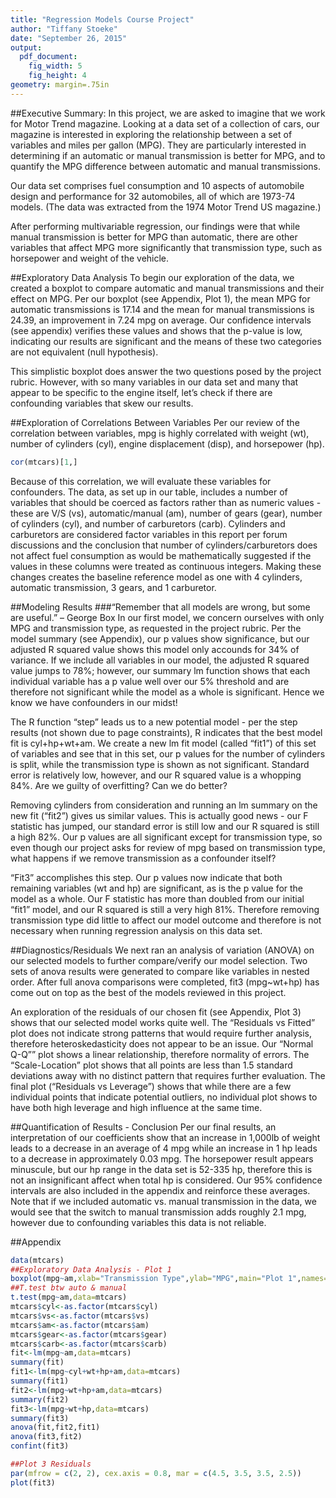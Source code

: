 ```yaml
---
title: "Regression Models Course Project"
author: "Tiffany Stoeke"
date: "September 26, 2015"
output: 
  pdf_document:
    fig_width: 5
    fig_height: 4
geometry: margin=.75in
---
```

##Executive Summary:
In this project, we are asked to imagine that we work for Motor Trend magazine.  Looking at a data set of a collection of cars, our magazine is interested in exploring the relationship between a set of variables and miles per gallon (MPG).  They are particularly interested in determining if an automatic or manual transmission is better for MPG, and to quantify the MPG difference between automatic and manual transmissions.

Our data set comprises fuel consumption and 10 aspects of automobile design and performance for 32 automobiles, all of which are 1973-74 models.  (The data was extracted from the 1974 Motor Trend US magazine.)

After performing multivariable regression, our findings were that while manual transmission is better for MPG than automatic, there are other variables that affect MPG more significantly that transmission type, such as horsepower and weight of the vehicle. 

##Exploratory Data Analysis
To begin our exploration of the data, we created a boxplot to compare automatic and manual transmissions and their effect on MPG.  Per our boxplot (see Appendix, Plot 1), the mean MPG for automatic transmissions is 17.14 and the mean for manual transmissions is 24.39, an improvement in 7.24 mpg on average.  Our confidence intervals (see appendix) verifies these values and shows that the p-value is low, indicating our results are significant and the means of these two categories are not equivalent (null hypothesis).

This simplistic boxplot does answer the two questions posed by the project rubric.  However, with so many variables in our data set and many that appear to be specific to the engine itself, let's check if there are confounding variables that skew our results.

##Exploration of Correlations Between Variables
Per our review of the correlation between variables, mpg is highly correlated with weight (wt), number of cylinders (cyl), engine displacement (disp), and horsepower (hp).
```r
cor(mtcars)[1,]
```
Because of this correlation, we will evaluate these variables for confounders.  The data, as set up in our table, includes a number of variables that should be coerced as factors rather than as numeric values - these are V/S (vs), automatic/manual (am), number of gears (gear), number of cylinders (cyl), and number of carburetors (carb).  Cylinders and carburetors are considered factor variables in this report per forum discussions and the conclusion that number of cylinders/carburetors does not affect fuel consumption as would be mathematically suggested if the values in these columns were treated as continuous integers.  Making these changes creates the baseline reference model as one with 4 cylinders, automatic transmission, 3 gears, and 1 carburetor.  

##Modeling Results
###"Remember that all models are wrong, but some are useful." -- George Box
In our first model, we concern ourselves with only MPG and transmission type, as requested in the project rubric.  Per the model summary (see Appendix), our p values show significance, but our adjusted R squared value shows this model only accounds for 34% of variance.  If we include all variables in our model, the adjusted R squared value jumps to 78%;  however, our summary lm function shows that each individual variable has a p value well over our 5% threshold and are therefore not significant while the model as a whole is significant.  Hence we know we have confounders in our midst!

The R function "step" leads us to a new potential model - per the step results (not shown due to page constraints), R indicates that the best model fit is cyl+hp+wt+am.  We create a new lm fit model (called "fit1") of this set of variables and see that in this set, our p values for the number of cylinders is split, while the transmission type is shown as not significant.  Standard error is relatively low, however, and our R squared value is a whopping 84%.  Are we guilty of overfitting?  Can we do better?

Removing cylinders from consideration and running an lm summary on the new fit ("fit2") gives us similar values.  This is actually good news - our F statistic has jumped, our standard error is still low and our R squared is still a high 82%.  Our p values are all significant except for transmission type, so even though our project asks for review of mpg based on transmission type, what happens if we remove transmission as a confounder itself?

"Fit3" accomplishes this step.  Our p values now indicate that both remaining variables (wt and hp) are significant, as is the p value for the model as a whole.  Our F statistic has more than doubled from our initial "fit1" model, and our R squared is still a very high 81%.  Therefore removing transmission type did little to affect our model outcome and therefore is not necessary when running regression analysis on this data set.

##Diagnostics/Residuals
We next ran an analysis of variation (ANOVA) on our selected models to further compare/verify our model selection.  Two sets of anova results were generated to compare like variables in nested order.  After full anova comparisons were completed, fit3 (mpg~wt+hp) has come out on top as the best of the models reviewed in this project.

An exploration of the residuals of our chosen fit (see Appendix, Plot 3) shows that our selected model works quite well.  The "Residuals vs Fitted" plot does not indicate strong patterns that would require further analysis, therefore heteroskedasticity does not appear to be an issue.  Our "Normal Q-Q"" plot shows a linear relationship, therefore normality of errors.  The "Scale-Location" plot shows that all points are less than 1.5 standard deviations away with no distinct pattern that requires further evaluation.  The final plot ("Residuals vs Leverage") shows that while there are a few individual points that indicate potential outliers, no individual plot shows to have both high leverage and high influence at the same time.

##Quantification of Results - Conclusion
Per our final results, an interpretation of our coefficients show that an increase in 1,000lb of weight leads to a decrease in an average of 4 mpg while an increase in 1 hp leads to a decrease in approximately 0.03 mpg.  The horsepower result appears minuscule, but our hp range in the data set is 52-335 hp, therefore this is not an insignificant affect when total hp is considered.  Our 95% confidence intervals are also included in the appendix and reinforce these averages.  Note that if we included automatic vs. manual transmission in the data, we would see that the switch to manual transmission adds roughly 2.1 mpg, however due to confounding variables this data is not reliable.

\newpage

##Appendix

```r
data(mtcars)
##Exploratory Data Analysis - Plot 1
boxplot(mpg~am,xlab="Transmission Type",ylab="MPG",main="Plot 1",names=c("0=Automatic","1=Manual"),data=mtcars)
##T.test btw auto & manual
t.test(mpg~am,data=mtcars)
mtcars$cyl<-as.factor(mtcars$cyl)
mtcars$vs<-as.factor(mtcars$vs)
mtcars$am<-as.factor(mtcars$am)
mtcars$gear<-as.factor(mtcars$gear)
mtcars$carb<-as.factor(mtcars$carb)
fit<-lm(mpg~am,data=mtcars)  
summary(fit)
fit1<-lm(mpg~cyl+wt+hp+am,data=mtcars)
summary(fit1)
fit2<-lm(mpg~wt+hp+am,data=mtcars)
summary(fit2)
fit3<-lm(mpg~wt+hp,data=mtcars)
summary(fit3)
anova(fit,fit2,fit1)
anova(fit3,fit2)
confint(fit3)
```
```r
##Plot 3 Residuals
par(mfrow = c(2, 2), cex.axis = 0.8, mar = c(4.5, 3.5, 3.5, 2.5))
plot(fit3)
```


